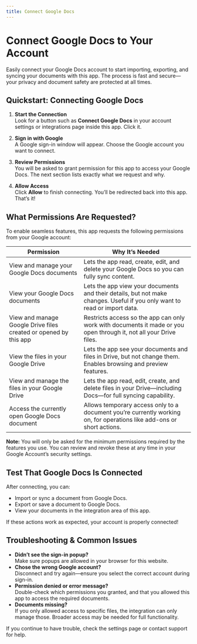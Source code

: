 ```yaml
---
title: Connect Google Docs
---
```


# Connect Google Docs to Your Account

Easily connect your Google Docs account to start importing, exporting, and syncing your documents with this app. The process is fast and secure—your privacy and document safety are protected at all times.

## Quickstart: Connecting Google Docs

1. **Start the Connection**  
   Look for a button such as **Connect Google Docs** in your account settings or integrations page inside this app. Click it.

2. **Sign in with Google**  
   A Google sign-in window will appear. Choose the Google account you want to connect.

3. **Review Permissions**  
   You will be asked to grant permission for this app to access your Google Docs. The next section lists exactly what we request and why.

4. **Allow Access**  
   Click **Allow** to finish connecting. You’ll be redirected back into this app. That’s it!

## What Permissions Are Requested?

To enable seamless features, this app requests the following permissions from your Google account:

| Permission | Why It’s Needed |
|------------|----------------|
| View and manage your Google Docs documents | Lets the app read, create, edit, and delete your Google Docs so you can fully sync content. |
| View your Google Docs documents | Lets the app view your documents and their details, but not make changes. Useful if you only want to read or import data. |
| View and manage Google Drive files created or opened by this app | Restricts access so the app can only work with documents it made or you open through it, not all your Drive files. |
| View the files in your Google Drive | Lets the app see your documents and files in Drive, but not change them. Enables browsing and preview features. |
| View and manage the files in your Google Drive | Lets the app read, edit, create, and delete files in your Drive—including Docs—for full syncing capability. |
| Access the currently open Google Docs document | Allows temporary access only to a document you’re currently working on, for operations like add-ons or short actions. |

**Note:** You will only be asked for the minimum permissions required by the features you use. You can review and revoke these at any time in your Google Account’s security settings.

## Test That Google Docs Is Connected

After connecting, you can:

- Import or sync a document from Google Docs.
- Export or save a document to Google Docs.
- View your documents in the integration area of this app.

If these actions work as expected, your account is properly connected!

## Troubleshooting & Common Issues

- **Didn’t see the sign-in popup?**  
  Make sure popups are allowed in your browser for this website.
- **Chose the wrong Google account?**  
  Disconnect and try again—ensure you select the correct account during sign-in.
- **Permission denied or error message?**  
  Double-check which permissions you granted, and that you allowed this app to access the required documents.
- **Documents missing?**  
  If you only allowed access to specific files, the integration can only manage those. Broader access may be needed for full functionality.

If you continue to have trouble, check the settings page or contact support for help.
